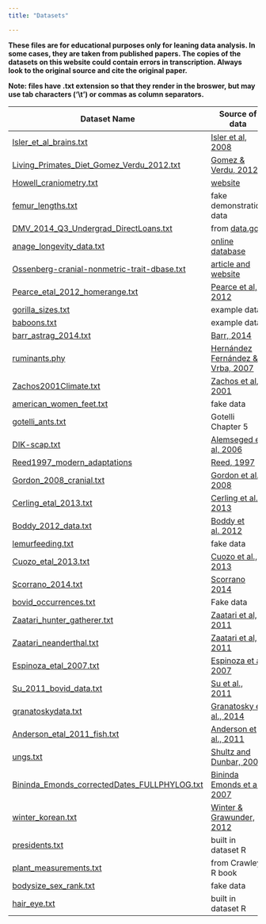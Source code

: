 ```yaml
---
title: "Datasets"

---
```


**These files are for educational purposes only for leaning data analysis. In some cases, they are taken from published papers. The copies of the datasets on this website could contain errors in transcription.  Always look to the original source and cite the original paper.**

**Note: files have .txt extension so that they render in the broswer, but may use tab characters ('\\t') or commas as column separators.**

Dataset Name | Source of data
-------------------------------------  | ------------------------------------
[Isler_et_al_brains.txt](datasets/Isler_et_al_brains.txt) | [Isler et al, 2008](http://dx.doi.org/10.1016/j.jhevol.2008.08.004)
[Living_Primates_Diet_Gomez_Verdu_2012.txt](datasets/Living_Primates_Diet_Gomez_Verdu_2012.txt) | [Gomez & Verdu, 2012](http://dx.doi.org/10.1093/sysbio/syr127)
[Howell_craniometry.txt](datasets/Howell_craniometry.txt) | [website](http://web.utk.edu/~auerbach/HOWL.htm)
[femur_lengths.txt](datasets/femur_lengths.txt) | fake demonstration data
[DMV_2014_Q3_Undergrad_DirectLoans.txt](datasets/DMV_2014_Q3_Undergrad_DirectLoans.txt) | from [data.gov](http://data.gov)
[anage_longevity_data.txt](datasets/anage_longevity_data.txt) | [online database](http://genomics.senescence.info/species/)
[Ossenberg-cranial-nonmetric-trait-dbase.txt](datasets/Ossenberg-cranial-nonmetric-trait-dbase.txt) | [article and website](http://dx.doi.org/10.1002/ajpa.22377)
[Pearce_etal_2012_homerange.txt](datasets/Pearce_etal_2012_homerange.txt) | [Pearce et al, 2012](http://dx.doi.org/10.1098/rspb.2012.2122)
[gorilla_sizes.txt](datasets/gorilla_sizes.txt) | example data
[baboons.txt](datasets/baboons.txt) | example data
[barr_astrag_2014.txt](datasets/barr_astrag_2014.txt) | [Barr, 2014](http://dx.doi.org/10.1002/jmor.20279)
[ruminants.phy](datasets/ruminants.phy) | [Hernández Fernández & Vrba, 2007](http://dx.doi.org/10.1017/S1464793104006670)
[Zachos2001Climate.txt](datasets/Zachos2001Climate.txt) | [Zachos et al, 2001](http://dx.doi.org/10.1126/science.1059412)
[american_women_feet.txt](datasets/american_women_feet.txt) | fake data
[gotelli_ants.txt](datasets/gotelli_ants.txt) | Gotelli Chapter 5
[DIK-scap.txt](datasets/DIK-scap.txt) | [Alemseged et al, 2006](http://dx.doi.org/10.1038/nature05047)
[Reed1997_modern_adaptations](datasets/Reed1997_modern_adaptations.txt) | [Reed, 1997](http://dx.doi.org/10.1006/jhev.1996.0106)
[Gordon_2008_cranial.txt](datasets/Gordon_2008_cranial.txt) | [Gordon et al., 2008](http://www.pnas.org/content/105/12/4650.abstract)
[Cerling_etal_2013.txt](datasets/Cerling_etal_2013.txt) | [Cerling et al., 2013](http://dx.doi.org/10.1073/pnas.1222571110)
[Boddy_2012_data.txt](datasets/Boddy_2012_data.txt) | [Boddy et al. 2012](http://dx.doi.org/10.1111/j.1420-9101.2012.02491.x)
[lemurfeeding.txt](datasets/lemurfeeding.txt) | fake data
[Cuozo_etal_2013.txt](datasets/Cuozo_etal_2013.txt) | [Cuozo et al., 2013](http://dx.doi.org/10.1016/j.jhevol.2012.08.007)
[Scorrano_2014.txt](datasets/Scorrano_2014.txt) | [Scorrano 2014](http://dx.doi.org/10.1002/ajpa.22517)
[bovid_occurrences.txt](datasets/bovid_occurrences.txt) |  Fake data
[Zaatari_hunter_gatherer.txt](datasets/Zaatari_hunter_gatherer.txt) | [Zaatari et al, 2011](http://dx.doi.org/10.1016/j.jhevol.2011.05.004)
[Zaatari_neanderthal.txt](datasets/Zaatari_neanderthal.txt) | [Zaatari et al, 2011](http://dx.doi.org/10.1016/j.jhevol.2011.05.004)
[Espinoza_etal_2007.txt](datasets/Espinoza_etal_2007.txt) | [Espinoza et al 2007](dx.doi.org/10.1111/j.1475-4754.2007.00328.x)
[Su_2011_bovid_data.txt](datasets/Su_2011_bovid_data.txt) | [Su et al., 2011](readings_pdf/Su_etal_2011.pdf)
[granatoskydata.txt](datasets/granatoskydata.txt) | [Granatosky et al., 2014](http://dx.doi.org/10.1016/j.jhevol.2014.06.011)
[Anderson_etal_2011_fish.txt](datasets/Anderson_etal_2011_fish.txt) | [Anderson et al., 2011](http://dx.doi.org/10.1038/nature10207)  
[ungs.txt](datasets/ungs.txt) | [Shultz and Dunbar, 2006](http://dx.doi.org/10.1098/rspb.2005.3283)
[Bininda_Emonds_correctedDates_FULLPHYLOG.txt](datasets/Bininda_Emonds_correctedDates_FULLPHYLOG.txt) | [Bininda Emonds et al., 2007](http://dx.doi.org/10.1038/nature05634)
[winter_korean.txt](datasets/winter_korean.txt) | [Winter & Grawunder, 2012](http://dx.doi.org/10.1016/j.wocn.2012.08.006)
[presidents.txt](datasets/presidents.txt) | built in dataset R
[plant_measurements.txt](datasets/plant_measurements.txt) | from Crawley R book
[bodysize_sex_rank.txt](datasets/bodysize_sex_rank.txt) | fake data
[hair_eye.txt](datasets/hair_eye.txt) | built in dataset R

<!--[test_data_chimp.txt](datasets/test_data_chimp.txt) | fake data
[test_regression_data.txt](datasets/test_regression_data.txt) | fake data-->